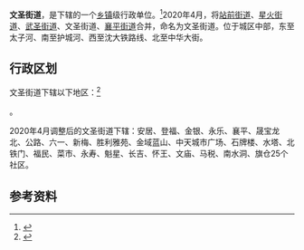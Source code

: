 {{中国乡级行政区|21/10/02/012/000
| 总面积 = 5.54平方公里
| 总人口 = 11.32 万人
| 政府驻地 = 六一街21-2号
| 电话区号 = 419
}}

'''文圣街道'''，是{{PRC admin/fullname|21/10/02/012/000|3}}下辖的一个[[乡镇|乡镇]]级行政单位。<ref>{{PRC admin/ref sgc|{{PRC admin/parent|21/10/02/012/000}}}}</ref>2020年4月，将[[站前街道|站前街道]]、[[星火街道|星火街道]]、[[武圣街道|武圣街道]]、文圣街道、[[襄平街道|襄平街道]]合并，命名为文圣街道。位于城区中部，东至太子河、南至护城河、西至沈大铁路线、北至中华大街。

== 行政区划 ==

文圣街道下辖以下地区：<ref>{{PRC admin/ref sgc|21/10/02/012/000}}</ref>

{{PRC admin/children|21/10/02/012/000}}。

2020年4月调整后的文圣街道下辖：安居、登福、金银、永乐、襄平、晟宝龙北、公路、六一、新梅、胜利雅苑、金域蓝山、中天城市广场、石牌楼、水塔、北铁门、福民、菜市、永寿、魁星、长吉、怀王、文庙、马税、南水洞、旗仓25个社区。

== 参考资料 ==

{{reflist}}

{{PRC admin/navcat|21/10/02/012/000}}